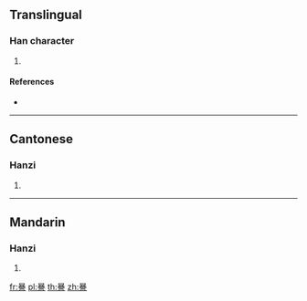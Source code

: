 {{character info/new}}
==Translingual==

===Han character===
{{Han char|rn=149|rad=言|as=10|sn=17|four=60601|canj=ATCR}}

# {{defn|Han|sort=言10}}

====References====
* {{Han ref|kx=1174.240|dkj=35792|dj=1639.090|hdz=64005.090|uh=8B08|ud=35592|bh=EEAC|bd=61100}}

----

==Cantonese==

===Hanzi===
{{yue-hanzi|jyut=|y=bok6}}

# {{defn|lang=yue|sort=言10}}

----

==Mandarin==

===Hanzi===
{{cmn-hanzi|pin=[[bó]] ([[bo2]])|wg=po<sup>2</sup>}}

# {{defn|lang=cmn|sort=言10}}

[[fr:謈]]
[[pl:謈]]
[[th:謈]]
[[zh:謈]]